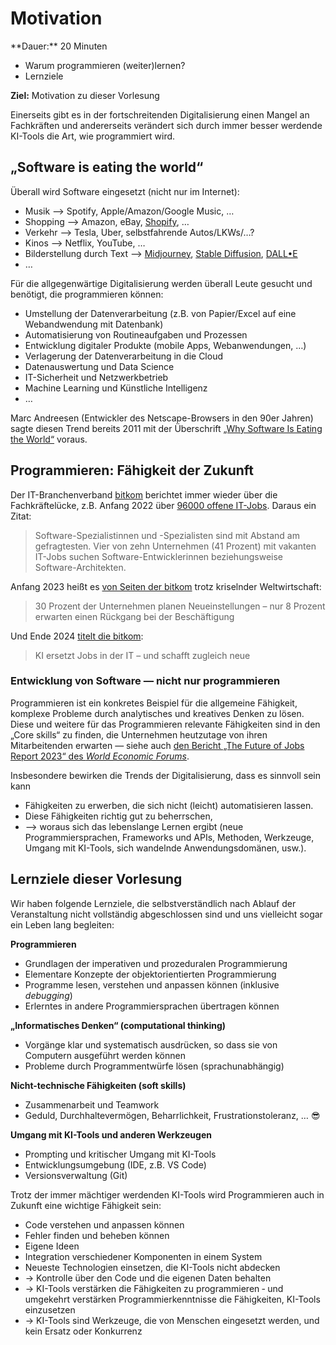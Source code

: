 
# Motivation

<Callout>
  **Dauer:** 20 Minuten

  - Warum programmieren (weiter)lernen?
  - Lernziele

  **Ziel:** Motivation zu dieser Vorlesung
</Callout>

Einerseits gibt es in der fortschreitenden Digitalisierung 
einen Mangel an Fachkräften und andererseits verändert
sich durch immer besser werdende KI-Tools die Art, 
wie programmiert wird.

## „Software is eating the world“

Überall wird Software eingesetzt (nicht nur im Internet):

- Musik &xrarr; Spotify, Apple/Amazon/Google Music, …
- Shopping &xrarr; Amazon, eBay, [Shopify](https://www.shopify.com), …
- Verkehr &xrarr; Tesla, Uber, selbstfahrende Autos/LKWs/…?
- Kinos &xrarr; Netflix, YouTube, …
- Bilderstellung durch Text &xrarr; [Midjourney](https://www.midjourney.com/), [Stable Diffusion](https://stablediffusionweb.com), [DALL&bull;E](https://openai.com/dall-e-2/)
- …

Für die allgegenwärtige Digitalisierung werden überall Leute 
gesucht und benötigt, die programmieren können:

- Umstellung der Datenverarbeitung (z.B. von Papier/Excel auf eine Webandwendung mit Datenbank)
- Automatisierung von Routineaufgaben und Prozessen
- Entwicklung digitaler Produkte (mobile Apps, Webanwendungen, …)
- Verlagerung der Datenverarbeitung in die Cloud
- Datenauswertung und Data Science
- IT-Sicherheit und Netzwerkbetrieb
- Machine Learning und Künstliche Intelligenz
- …

Marc Andreesen (Entwickler des Netscape-Browsers in den 90er Jahren) sagte diesen Trend bereits 2011 mit der 
Überschrift [„Why Software Is Eating the World“](https://a16z.com/2011/08/20/why-software-is-eating-the-world/) voraus.

## Programmieren: Fähigkeit der Zukunft

Der IT-Branchenverband [bitkom](https://www.bitkom.org) berichtet immer
wieder über die Fachkräftelücke, z.B. Anfang 2022 über 
[96000 offene IT-Jobs](https://www.bitkom.org/Presse/Presseinformation/IT-Fachkraefteluecke-wird-groesser). 
Daraus ein Zitat:

> Software-Spezialistinnen und -Spezialisten sind mit Abstand am gefragtesten. Vier von zehn Unternehmen (41 Prozent) mit vakanten IT-Jobs suchen Software-Entwicklerinnen beziehungsweise Software-Architekten. 

Anfang 2023 heißt es [von Seiten der bitkom](https://www.bitkom.org/Presse/Presseinformation/Beschaeftigungsaussichten-Digitalbranche-2023-positiv) 
trotz kriselnder Weltwirtschaft:

> 30 Prozent der Unternehmen planen Neueinstellungen – nur 8 Prozent erwarten einen Rückgang bei der Beschäftigung

Und Ende 2024 
[titelt die bitkom](https://www.bitkom.org/Presse/Presseinformation/KI-ersetzt-IT-Jobs):

> KI ersetzt Jobs in der IT – und schafft zugleich neue

### Entwicklung von Software &mdash; nicht nur programmieren

Programmieren ist ein konkretes Beispiel für die allgemeine Fähigkeit, 
komplexe Probleme durch analytisches und kreatives Denken zu lösen.
Diese und weitere für das Programmieren relevante Fähigkeiten 
sind in den „Core skills“ zu finden, die Unternehmen heutzutage von 
ihren Mitarbeitenden erwarten &mdash; siehe auch [den Bericht „The Future of Jobs Report 2023“ des _World Economic Forums_](https://www.weforum.org/publications/the-future-of-jobs-report-2023/in-full/4-skills-outlook/#4-skills-outlook).

Insbesondere bewirken die Trends der Digitalisierung,
dass es sinnvoll sein kann

- Fähigkeiten zu erwerben, die sich nicht (leicht) automatisieren lassen.
- Diese Fähigkeiten richtig gut zu beherrschen,
- &xrarr; woraus sich das lebenslange Lernen ergibt (neue Programmiersprachen, Frameworks und APIs, Methoden, Werkzeuge, Umgang mit KI-Tools, sich wandelnde Anwendungsdomänen, usw.).

## Lernziele dieser Vorlesung

Wir haben folgende Lernziele, die selbstverständlich 
nach Ablauf der Veranstaltung nicht vollständig abgeschlossen sind
und uns vielleicht sogar ein Leben lang begleiten:

**Programmieren**

- Grundlagen der imperativen und prozeduralen Programmierung
- Elementare Konzepte der objektorientierten Programmierung
- Programme lesen, verstehen und anpassen können (inklusive _debugging_)
- Erlerntes in andere Programmiersprachen übertragen können

**„Informatisches Denken“ (computational thinking)**

- Vorgänge klar und systematisch ausdrücken, so dass sie von Computern ausgeführt werden können
- Probleme durch Programmentwürfe lösen (sprachunabhängig)

**Nicht-technische Fähigkeiten (soft skills)**

- Zusammenarbeit und Teamwork
- Geduld, Durchhaltevermögen, Beharrlichkeit, Frustrationstoleranz, … 😎

**Umgang mit KI-Tools und anderen Werkzeugen**

- Prompting und kritischer Umgang mit KI-Tools
- Entwicklungsumgebung (IDE, z.B. VS Code)
- Versionsverwaltung (Git)

<Callout>
Trotz der immer mächtiger werdenden KI-Tools wird 
Programmieren auch in Zukunft eine wichtige Fähigkeit
sein:

- Code verstehen und anpassen können
- Fehler finden und beheben können
- Eigene Ideen 
- Integration verschiedener Komponenten in einem System
- Neueste Technologien einsetzen, die KI-Tools nicht abdecken
- &rarr; Kontrolle über den Code und die eigenen Daten behalten
- &rarr; KI-Tools verstärken die Fähigkeiten zu programmieren &dash; und umgekehrt verstärken Programmierkenntnisse die Fähigkeiten, KI-Tools einzusetzen
- &rarr; KI-Tools sind Werkzeuge, die von Menschen eingesetzt werden, und kein Ersatz oder Konkurrenz
</Callout>